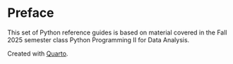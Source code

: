 # Preface {.unnumbered}

This set of Python reference guides is based on material covered in the Fall 2025 semester class Python Programming II for Data Analysis.

Created with [Quarto](https://quarto.org/docs/books).